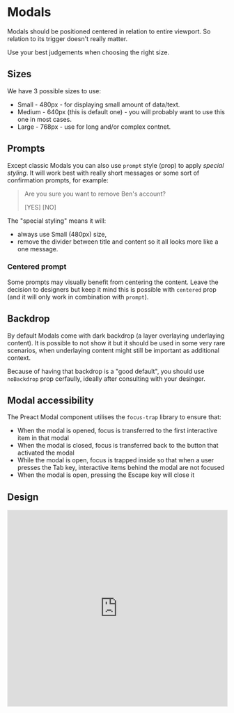 # Modals

Modals should be positioned centered in relation to entire viewport. So relation
to its trigger doesn't really matter.

Use your best judgements when choosing the right size.

## Sizes

We have 3 possible sizes to use:

- Small - 480px - for displaying small amount of data/text.
- Medium - 640px (this is default one) - you will probably want to use this one in most cases.
- Large - 768px - use for long and/or complex contnet.

## Prompts

Except classic Modals you can also use `prompt` style (prop) to apply _special styling_. 
It will work best with really short messages or some sort of confirmation prompts, for example:

> Are you sure you want to remove Ben's account? 
>
> [YES] [NO]

The "special styling" means it will:

- always use Small (480px) size,
- remove the divider between title and content so it all looks more like a one message.

### Centered prompt

Some prompts may visually benefit from centering the content. 
Leave the decision to designers but keep it mind this is possible with `centered` prop
(and it will only work in combination with `prompt`).

## Backdrop

By default Modals come with dark backdrop (a layer overlaying underlaying content). 
It is possible to not show it but it should be used in some very rare scenarios, when underlaying
content might still be important as additional context.

Because of having that backdrop is a "good default", you should use `noBackdrop` prop cerfaully,
ideally after consulting with your desinger.

## Modal accessibility

The Preact Modal component utilises the `focus-trap` library to ensure that:

- When the modal is opened, focus is transferred to the first interactive item
  in that modal
- When the modal is closed, focus is transferred back to the button that
  activated the modal
- While the modal is open, focus is trapped inside so that when a user presses
  the Tab key, interactive items behind the modal are not focused
- When the modal is open, pressing the Escape key will close it

## Design

<iframe style="border: 1px solid rgba(0, 0, 0, 0.1);" width="100%" height="450" src="https://www.figma.com/embed?embed_host=share&url=https%3A%2F%2Fwww.figma.com%2Ffile%2FgHpwugeu9jFGW4d9u3ReuR%2FCrayons%3Fnode-id%3D456%253A215" allowfullscreen></iframe>
